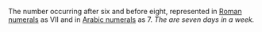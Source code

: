 The number occurring after six and before eight, represented in [[Roman numerals]] as VII and in [[Arabic numerals]] as 7. ''The are seven days in a week.''
